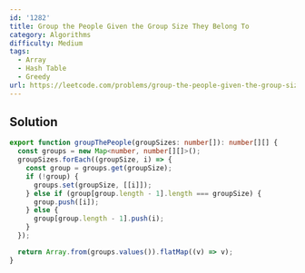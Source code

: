 ```yaml
---
id: '1282'
title: Group the People Given the Group Size They Belong To
category: Algorithms
difficulty: Medium
tags:
  - Array
  - Hash Table
  - Greedy
url: https://leetcode.com/problems/group-the-people-given-the-group-size-they-belong-to
---
```


## Solution

```typescript filename="solution.ts" copy
export function groupThePeople(groupSizes: number[]): number[][] {
  const groups = new Map<number, number[][]>();
  groupSizes.forEach((groupSize, i) => {
    const group = groups.get(groupSize);
    if (!group) {
      groups.set(groupSize, [[i]]);
    } else if (group[group.length - 1].length === groupSize) {
      group.push([i]);
    } else {
      group[group.length - 1].push(i);
    }
  });

  return Array.from(groups.values()).flatMap((v) => v);
}
```
